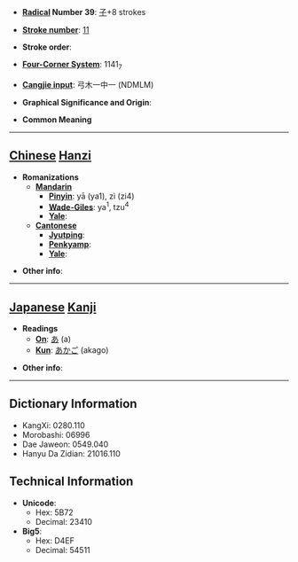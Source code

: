 * '''[[Wiktionary:Chinese radical index| Radical]] Number 39''': [[Wiktionary:Chinese radical index 子|子]]+8 strokes

* '''[[Wiktionary:Chinese total strokes index|Stroke number]]''': [[Wiktionary:Chinese total strokes index 11|11]]

* '''Stroke order''': 

* '''[[Wiktionary:Chinese four corner index|Four-Corner System]]''': 1141<sub>7</sub>

* '''[[Wiktionary:Chinese Cangjie index|Cangjie input]]''': 弓木一中一 (NDMLM)

* '''Graphical Significance and Origin''': 

* '''Common Meaning'''

----

== [[Chinese]] [[Hanzi]] ==

* '''Romanizations'''
** '''[[Mandarin]]'''
*** '''[[Pinyin]]''': yā (ya1), zì (zi4)
*** '''[[Wade-Giles]]''': ya<sup>1</sup>, tzu<sup>4</sup>
*** '''[[Yale]]''': 
** '''[[Cantonese]]'''
*** '''[[Jyutping]]''':
*** '''[[Penkyamp]]''': 
*** '''[[Yale]]''': 

* '''Other info''': 

----

== [[Japanese]] [[Kanji]] ==

* '''Readings'''
** '''[[On]]''': [[あ]] (a)
** '''[[Kun]]''': [[あかご]] (akago)

* '''Other info''':  

----

== Dictionary Information ==

* KangXi: 0280.110
* Morobashi: 06996
* Dae Jaweon: 0549.040
* Hanyu Da Zidian: 21016.110

== Technical Information ==

* '''Unicode''':
** Hex: 5B72
** Decimal: 23410
* '''Big5''':
** Hex: D4EF
** Decimal: 54511